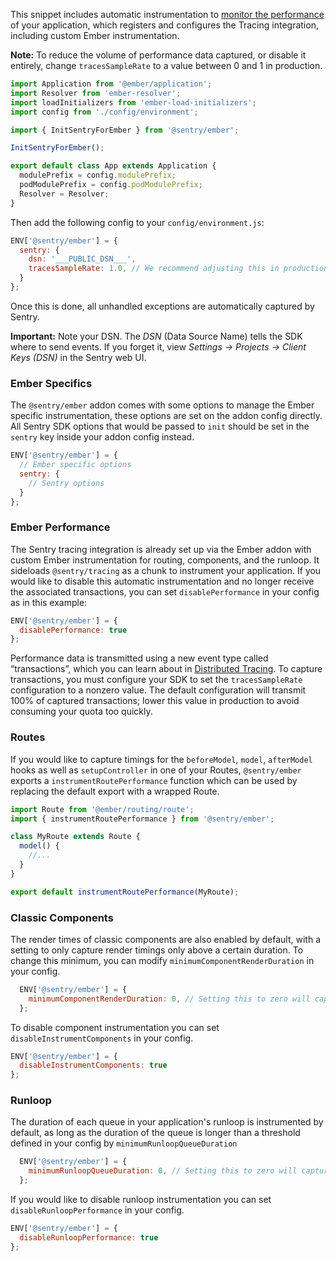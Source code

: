 
This snippet includes automatic instrumentation to [monitor the performance](/platforms/javascript/performance/) of your application, which registers and configures the Tracing integration, including custom Ember instrumentation.

**Note:** To reduce the volume of performance data captured, or disable it entirely, change `tracesSampleRate` to a value between 0 and 1 in production.

```javascript
import Application from '@ember/application';
import Resolver from 'ember-resolver';
import loadInitializers from 'ember-load-initializers';
import config from './config/environment';

import { InitSentryForEmber } from '@sentry/ember';

InitSentryForEmber();

export default class App extends Application {
  modulePrefix = config.modulePrefix;
  podModulePrefix = config.podModulePrefix;
  Resolver = Resolver;
}
```

Then add the following config to your `config/environment.js`:

```javascript
ENV['@sentry/ember'] = {
  sentry: {
    dsn: '___PUBLIC_DSN___',
    tracesSampleRate: 1.0, // We recommend adjusting this in production
  }
};
```

Once this is done, all unhandled exceptions are automatically captured by Sentry.

**Important:** Note your DSN. The _DSN_ (Data Source Name) tells the SDK where to send events. If you forget it, view _Settings -> Projects -> Client Keys (DSN)_ in the Sentry web UI.


### Ember Specifics

The `@sentry/ember` addon comes with some options to manage the Ember specific instrumentation, these options are set on the addon config directly. All Sentry SDK options that would be passed to `init` should be set in the `sentry` key inside your addon config instead.

```javascript
ENV['@sentry/ember'] = {
  // Ember specific options
  sentry: {
    // Sentry options
  }
};
```

### Ember Performance

The Sentry tracing integration is already set up via the Ember addon with custom Ember instrumentation for routing, components, and the runloop. It sideloads `@sentry/tracing` as a chunk to instrument your application. If you would like to disable this automatic instrumentation and no longer receive the associated transactions, you can set `disablePerformance` in your config as in this example:

```javascript
ENV['@sentry/ember'] = {
  disablePerformance: true
};
```

Performance data is transmitted using a new event type called “transactions”, which you can learn about in [Distributed Tracing](/product/performance/distributed-tracing/). To capture transactions, you must configure your SDK to set the `tracesSampleRate` configuration to a nonzero value. The default configuration will transmit 100% of captured transactions; lower this value in production to avoid consuming your quota too quickly.

### Routes
If you would like to capture timings for the `beforeModel`, `model`, `afterModel` hooks as well as `setupController` in one of your Routes, `@sentry/ember` exports a `instrumentRoutePerformance` function which can be used by replacing the default export with a wrapped Route.

```javascript
import Route from '@ember/routing/route';
import { instrumentRoutePerformance } from '@sentry/ember';

class MyRoute extends Route {
  model() {
    //...
  }
}

export default instrumentRoutePerformance(MyRoute);
```

### Classic Components
The render times of classic components are also enabled by default, with a setting to only capture render timings only above a certain duration. To change this minimum, you can modify `minimumComponentRenderDuration` in your config.

```javascript
  ENV['@sentry/ember'] = {
    minimumComponentRenderDuration: 0, // Setting this to zero will capture all classic components.
  };
```

To disable component instrumentation you can set `disableInstrumentComponents` in your config.
```javascript
ENV['@sentry/ember'] = {
  disableInstrumentComponents: true
};
```

### Runloop
The duration of each queue in your application's runloop is instrumented by default, as long as the duration of the queue is longer than a threshold defined in your config by `minimumRunloopQueueDuration`

```javascript
  ENV['@sentry/ember'] = {
    minimumRunloopQueueDuration: 0, // Setting this to zero will capture all runloop queue durations
  };
```

If you would like to disable runloop instrumentation you can set `disableRunloopPerformance` in your config.
```javascript
ENV['@sentry/ember'] = {
  disableRunloopPerformance: true
};
```
